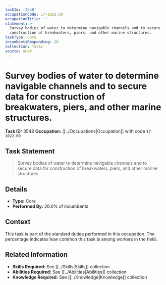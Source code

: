 ```yaml
---
taskId: '3548'
occupationCode: 17-1022.00
occupationTitle: ''
statement: >-
  Survey bodies of water to determine navigable channels and to secure data for
  construction of breakwaters, piers, and other marine structures.
taskType: Core
incumbentsResponding: 20
collection: Tasks
source: onet
---
```

# Survey bodies of water to determine navigable channels and to secure data for construction of breakwaters, piers, and other marine structures.

**Task ID:** 3548
**Occupation:** [[../Occupations|Occupation]] with code `17-1022.00`

## Task Statement

> Survey bodies of water to determine navigable channels and to secure data for construction of breakwaters, piers, and other marine structures.

## Details

- **Type:** Core
- **Performed By:** 20.0% of incumbents

## Context

This task is part of the standard duties performed in this occupation. The percentage indicates how common this task is among workers in the field.

## Related Information

- **Skills Required:** See [[../Skills|Skills]] collection
- **Abilities Required:** See [[../Abilities|Abilities]] collection
- **Knowledge Required:** See [[../Knowledge|Knowledge]] collection
